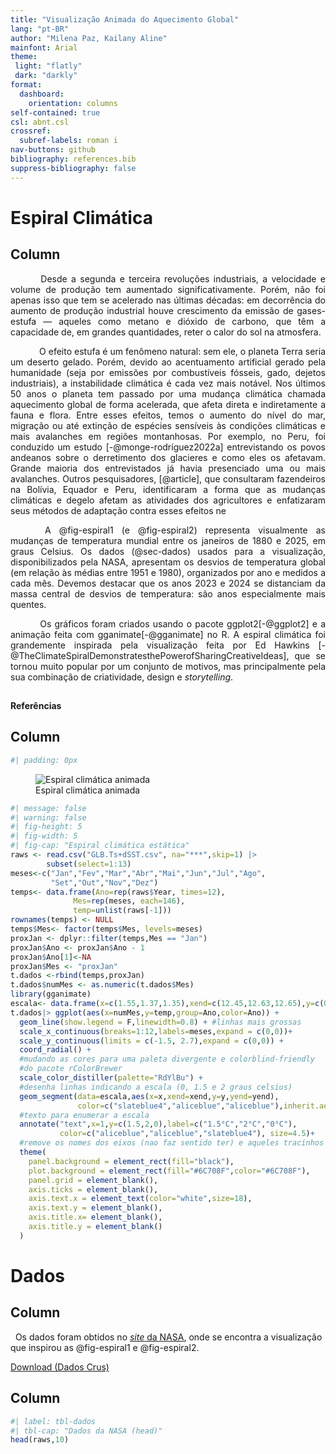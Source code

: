 ```yaml
---
title: "Visualização Animada do Aquecimento Global"
lang: "pt-BR"
author: "Milena Paz, Kailany Aline"
mainfont: Arial
theme:
 light: "flatly"
 dark: "darkly"
format:
  dashboard:
    orientation: columns
self-contained: true
csl: abnt.csl
crossref:
  subref-labels: roman i
nav-buttons: github
bibliography: references.bib
suppress-bibliography: false
---
```


# Espiral Climática {#sec-main}

## Column {width="60%"}

::: {.card title="Aquecimento global"}
<div style="text-align: justify">

&ensp;&ensp;&ensp;&ensp;&ensp;&ensp; Desde a segunda e terceira revoluções industriais, a velocidade e volume de produção tem aumentado significativamente. Porém, não foi apenas isso que tem se acelerado nas últimas décadas: em decorrência do aumento de produção industrial houve crescimento da emissão de gases-estufa — aqueles como metano e dióxido de carbono, que têm a capacidade de, em grandes quantidades, reter o calor do sol na atmosfera.

&ensp;&ensp;&ensp;&ensp;&ensp;&ensp; O efeito estufa é um fenômeno natural: sem ele, o planeta Terra seria um deserto gelado. Porém, devido ao acentuamento artificial gerado pela humanidade (seja por emissões por combustíveis fósseis, gado, dejetos industriais), a instabilidade climática é cada vez mais notável. Nos últimos 50 anos o planeta tem passado por uma mudança climática chamada aquecimento global de forma acelerada, que afeta direta e indiretamente a fauna e flora. Entre esses efeitos, temos o aumento do nível do mar, migração ou até extinção de espécies sensíveis às condições climáticas e mais avalanches em regiões montanhosas. Por exemplo, no Peru, foi conduzido um estudo [-@monge-rodríguez2022a] entrevistando os povos andeanos sobre o derretimento dos glacieres e como eles os afetavam. Grande maioria dos entrevistados já havia presenciado uma ou mais avalanches. Outros pesquisadores, [@article], que consultaram fazendeiros na Bolívia, Equador e Peru, identificaram a forma que as mudanças climáticas e degelo afetam as atividades dos agricultores e enfatizaram seus métodos de adaptação contra esses efeitos ne

&ensp;&ensp;&ensp;&ensp;&ensp;&ensp; A @fig-espiral1 (e @fig-espiral2) representa visualmente as mudanças de temperatura mundial entre os janeiros de 1880 e 2025, em graus Celsius. Os dados (@sec-dados) usados para a visualização, disponibilizados pela NASA, apresentam os desvios de temperatura global (em relação às médias entre 1951 e 1980), organizados por ano e medidos a cada mês. Devemos destacar que os anos 2023 e 2024 se distanciam da massa central de desvios de temperatura: são anos especialmente mais quentes. 

&ensp;&ensp;&ensp;&ensp;&ensp;&ensp; Os gráficos foram criados usando o pacote ggplot2[-@ggplot2] e a animação feita com gganimate[-@gganimate] no R. A espiral climática foi grandemente inspirada pela visualização feita por Ed Hawkins [-@TheClimateSpiralDemonstratesthePowerofSharingCreativeIdeas], que se tornou muito popular por um conjunto de motivos, mas principalmente pela sua combinação de criatividade, design e *storytelling*.

 </div>
:::


 
##  {.sidebar width="300px"}

#### Referências

::: {#refs}
:::

## Column {.tabset width="40%"}

::: {.card title="Gráfico Animado"}
```r
#| padding: 0px
```

![Espiral climática animada](images/espiral2.gif){#fig-espiral1 fig-align="center"}
:::

::: {.card title="Gráfico Estático"}
```r
#| message: false
#| warning: false
#| fig-height: 5
#| fig-width: 5
#| fig-cap: "Espiral climática estática"
raws <- read.csv("GLB.Ts+dSST.csv", na="***",skip=1) |>
        subset(select=1:13)
meses<-c("Jan","Fev","Mar","Abr","Mai","Jun","Jul","Ago",
         "Set","Out","Nov","Dez")
temps<- data.frame(Ano=rep(raws$Year, times=12),
              Mes=rep(meses, each=146),
              temp=unlist(raws[-1]))
rownames(temps) <- NULL
temps$Mes<- factor(temps$Mes, levels=meses)
proxJan <- dplyr::filter(temps,Mes == "Jan")
proxJan$Ano <- proxJan$Ano - 1
proxJan$Ano[1]<-NA
proxJan$Mes <- "proxJan"
t.dados <-rbind(temps,proxJan)
t.dados$numMes <- as.numeric(t.dados$Mes)
library(gganimate)
escala<- data.frame(x=c(1.55,1.37,1.35),xend=c(12.45,12.63,12.65),y=c(0,1.5,2),yend=c(0,1.5,2))
t.dados|> ggplot(aes(x=numMes,y=temp,group=Ano,color=Ano)) +
  geom_line(show.legend = F,linewidth=0.8) + #linhas mais grossas
  scale_x_continuous(breaks=1:12,labels=meses,expand = c(0,0))+ 
  scale_y_continuous(limits = c(-1.5, 2.7),expand = c(0,0)) +
  coord_radial() +
  #mudando as cores para uma paleta divergente e colorblind-friendly
  #do pacote rColorBrewer
  scale_color_distiller(palette="RdYlBu") + 
  #desenha linhas indicando a escala (0, 1.5 e 2 graus celsius)
  geom_segment(data=escala,aes(x=x,xend=xend,y=y,yend=yend),
               color=c("slateblue4","aliceblue","aliceblue"),inherit.aes = F)+
  #texto para enumerar a escala
  annotate("text",x=1,y=c(1.5,2,0),label=c("1.5°C","2°C","0°C"),
           color=c("aliceblue","aliceblue","slateblue4"), size=4.5)+
  #remove os nomes dos eixos (nao faz sentido ter) e aqueles tracinhos da escala
  theme(
    panel.background = element_rect(fill="black"),
    plot.background = element_rect(fill="#6C708F",color="#6C708F"),
    panel.grid = element_blank(),
    axis.ticks = element_blank(),
    axis.text.x = element_text(color="white",size=18),
    axis.text.y = element_blank(),
    axis.title.x= element_blank(),
    axis.title.y = element_blank()
  )
```
:::

# Dados {#sec-dados}

## Column

  Os dados foram obtidos no [*site* da NASA](https://science.nasa.gov/resource/video-climate-spiral-1880-2022/), onde se encontra a visualização que inspirou as @fig-espiral1 e @fig-espiral2.

[Download (Dados Crus)](https://data.giss.nasa.gov/gistemp/tabledata_v4/GLB.Ts+dSST.csv){.btn .btn-outline-primary .btn role="button"}

## Column

```r
#| label: tbl-dados
#| tbl-cap: "Dados da NASA (head)"
head(raws,10)
```
